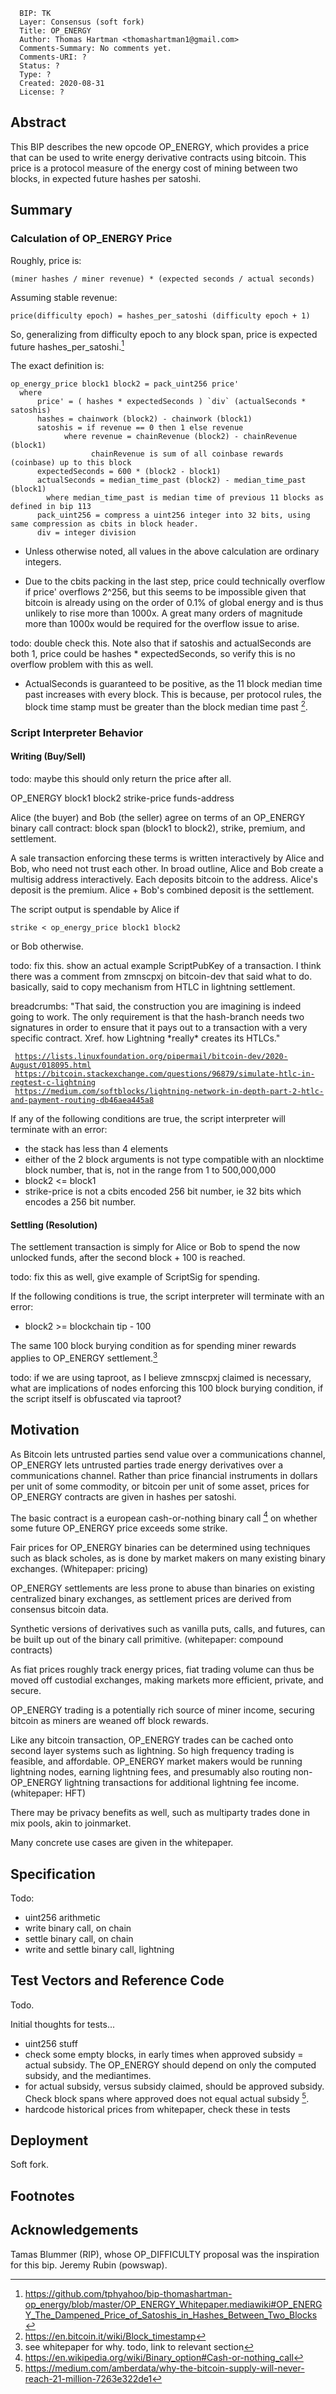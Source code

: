 <pre>
  BIP: TK
  Layer: Consensus (soft fork)
  Title: OP_ENERGY
  Author: Thomas Hartman <thomashartman1@gmail.com>
  Comments-Summary: No comments yet.
  Comments-URI: ?
  Status: ?
  Type: ?
  Created: 2020-08-31
  License: ?
</pre>

==Abstract==
This BIP describes the new opcode OP_ENERGY, which provides a price that can be used to write energy derivative contracts using bitcoin. This price is a protocol measure of the energy cost of mining between two blocks, in expected future hashes per satoshi. 

==Summary==

===Calculation of OP_ENERGY Price===

Roughly, price is: 

<pre>
(miner hashes / miner revenue) * (expected seconds / actual seconds) 
</pre>

Assuming stable revenue: 

<pre>
price(difficulty epoch) = hashes_per_satoshi (difficulty epoch + 1)
</pre>

So, generalizing from difficulty epoch to any block span, price is expected future hashes_per_satoshi.<ref>https://github.com/tphyahoo/bip-thomashartman-op_energy/blob/master/OP_ENERGY_Whitepaper.mediawiki#OP_ENERGY_The_Dampened_Price_of_Satoshis_in_Hashes_Between_Two_Blocks</ref>

The exact definition is: 

<pre>
op_energy_price block1 block2 = pack_uint256 price'
  where  
      price' = ( hashes * expectedSeconds ) `div` (actualSeconds * satoshis)
      hashes = chainwork (block2) - chainwork (block1)
      satoshis = if revenue == 0 then 1 else revenue 
            where revenue = chainRevenue (block2) - chainRevenue (block1)
                  chainRevenue is sum of all coinbase rewards (coinbase) up to this block
      expectedSeconds = 600 * (block2 - block1)
      actualSeconds = median_time_past (block2) - median_time_past (block1)
        where median_time_past is median time of previous 11 blocks as defined in bip 113
      pack_uint256 = compress a uint256 integer into 32 bits, using same compression as cbits in block header.
      div = integer division
</pre>


* Unless otherwise noted, all values in the above calculation are ordinary integers.

* Due to the cbits packing in the last step, price could technically overflow if price' overflows 2^256, but this seems to be impossible given that bitcoin is already using on the order of 0.1% of global energy and is thus unlikely to rise more than 1000x. A great many orders of magnitude more than 1000x would be required for the overflow issue to arise. 

todo: double check this. Note also that if satoshis and actualSeconds are both 1, price could be hashes * expectedSeconds, so verify this is no overflow problem with this as well. 

* ActualSeconds is guaranteed to be positive, as the 11 block median time past increases with every block. This is because, per protocol rules, the block time stamp must be greater than the block median time past <ref>https://en.bitcoin.it/wiki/Block_timestamp</ref>.

===Script Interpreter Behavior===

====Writing (Buy/Sell)==== 

todo: maybe this should only return the price after all. 

OP_ENERGY block1 block2 strike-price funds-address 

Alice (the buyer) and Bob (the seller) agree on terms of an OP_ENERGY binary call contract: block span (block1 to block2), strike, premium, and settlement. 

A sale transaction enforcing these terms is written interactively by Alice  and Bob, who need not trust each other. In broad outline, Alice and Bob create a multisig address interactively. Each deposits bitcoin to the address. Alice's deposit is the premium. Alice + Bob's combined deposit is the settlement.  

The script output is spendable by Alice if 

<pre>
strike < op_energy_price block1 block2 
</pre>

or Bob otherwise.

todo: fix this. show an actual example ScriptPubKey of a transaction. I think there was a comment from zmnscpxj on bitcoin-dev that said what to do. basically, said to copy mechanism from HTLC in lightning settlement. 

breadcrumbs:
"That said, the construction you are imagining is indeed going to work.
The only requirement is that the hash-branch needs two signatures in
order to ensure that it pays out to a transaction with a very specific
contract.
Xref.  how Lightning *really* creates its HTLCs."
  https://lists.linuxfoundation.org/pipermail/bitcoin-dev/2020-August/018095.html
  https://bitcoin.stackexchange.com/questions/96879/simulate-htlc-in-regtest-c-lightning
  https://medium.com/softblocks/lightning-network-in-depth-part-2-htlc-and-payment-routing-db46aea445a8


If any of the following conditions are true, the script interpreter will terminate with an error:

* the stack has less than 4 elements
* either of the 2 block arguments is not type compatible with an nlocktime block number, that is, not in the range from 1 to 500,000,000
* block2 <= block1
* strike-price is not a cbits encoded 256 bit number, ie 32 bits which encodes a 256 bit number. 

====Settling (Resolution)====

The settlement transaction is simply for Alice or Bob to spend the now unlocked funds, after the second block + 100 is reached.

todo: fix this as well, give example of ScriptSig for spending. 

If the following conditions is true, the script interpreter will terminate with an error:

* block2 >= blockchain tip - 100 

The same 100 block burying condition as for spending miner rewards applies to OP_ENERGY settlement.<ref>see whitepaper for why. todo, link to relevant section</ref>

todo: if we are using taproot, as I believe zmnscpxj claimed is necessary, what are implications of nodes enforcing this 100 block burying condition, if the script itself is obfuscated via taproot?

==Motivation==

As Bitcoin lets untrusted parties send value over a communications channel, OP_ENERGY lets untrusted parties trade energy derivatives over a communications channel. Rather than price financial instruments in dollars per unit of some commodity, or bitcoin per unit of some asset, prices for OP_ENERGY contracts are given in hashes per satoshi.

The basic contract is a european cash-or-nothing binary call <ref>https://en.wikipedia.org/wiki/Binary_option#Cash-or-nothing_call</ref>
on whether some future OP_ENERGY price exceeds some strike. 

Fair prices for OP_ENERGY binaries can be determined using techniques such as black scholes, as is done by market makers on many existing binary exchanges. (Whitepaper: pricing) 

OP_ENERGY settlements are less prone to abuse than binaries on existing centralized binary exchanges, as settlement prices are derived from consensus bitcoin data. 

Synthetic versions of derivatives such as vanilla puts, calls, and futures, can be built up out of the binary call primitive. (whitepaper: compound contracts)

As fiat prices roughly track energy prices, fiat trading volume can thus be moved off custodial exchanges, making markets more efficient, private, and secure.

OP_ENERGY trading is a potentially rich source of miner income, securing bitcoin as miners are weaned off block rewards.

Like any bitcoin transaction, OP_ENERGY trades can be cached onto second layer systems such as lightning. So high frequency trading is feasible, and affordable. OP_ENERGY market makers would be running lightning nodes, earning lightning fees, and presumably also routing non-OP_ENERGY lightning transactions for additional lightning fee income. (whitepaper: HFT)

There may be privacy benefits as well, such as multiparty trades done in mix pools, akin to joinmarket.

Many concrete use cases are given in the whitepaper.

==Specification==

Todo: 

* uint256 arithmetic
* write binary call, on chain
* settle binary call, on chain
* write and settle binary call, lightning 

==Test Vectors and Reference Code==

Todo.

Initial thoughts for tests... 

* uint256 stuff
* check some empty blocks, in early times when approved subsidy = actual subsidy. The OP_ENERGY should depend on only the computed subsidy, and the mediantimes. 
* for actual subsidy, versus subsidy claimed, should be approved subsidy. Check block spans where approved does not equal actual subsidy <ref>https://medium.com/amberdata/why-the-bitcoin-supply-will-never-reach-21-million-7263e322de1</ref>.
* hardcode historical prices from whitepaper, check these in tests

==Deployment==

Soft fork. 

== Footnotes ==

<references />

== Acknowledgements==

Tamas Blummer (RIP), whose OP_DIFFICULTY proposal was the inspiration for this bip. Jeremy Rubin (powswap). 







